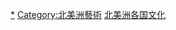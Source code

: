 {{Categories by country|nocat}}

[[Category:各國藝術|*]]
[[Category:北美洲藝術|Category:北美洲藝術]]
[[Category:北美洲各国文化|]]